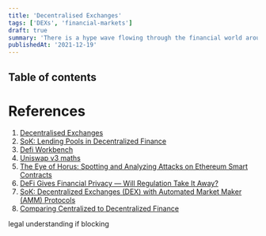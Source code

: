 ```yaml
---
title: 'Decentralised Exchanges'
tags: ['DEXs', 'financial-markets']
draft: true
summary: 'There is a hype wave flowing through the financial world around blockchain. It is touted as the most important innovation in finance since the invention of fiat money. It promises to bring huge benefits, reduce costs, and allow banks to become as nimble and lean as Silicon Valley startups. Everybody is buying into the hype. Central banks, big banks, small banks and financial startups all drool over the possibilities. Either you are in or you’re not cool. This document falls squarely in the latter category.'
publishedAt: '2021-12-19'
---
```


## Table of contents

# References

1. [Decentralised Exchanges](https://www.dropbox.com/s/lae4ri1jp60h1qr/uniswap9.pdf?dl=0)
2. [SoK: Lending Pools in Decentralized Finance](https://arxiv.org/pdf/2012.13230.pdf)
3. [Defi Workbench](https://github.com/blockchain-unica/defi-workbench)
4. [Uniswap v3 maths](https://www.desmos.com/calculator/q2kxfue441)
5. [The Eye of Horus: Spotting and Analyzing Attacks on Ethereum Smart Contracts](https://arxiv.org/pdf/2101.06204.pdf)
6. [DeFi Gives Financial Privacy — Will Regulation Take It Away?](https://future.a16z.com/defi-gives-financial-privacy-will-regulation-take-it-away/)
7. [SoK: Decentralized Exchanges (DEX) with Automated Market Maker (AMM) Protocols](https://arxiv.org/pdf/2103.12732.pdf)
8. [Comparing Centralized to Decentralized Finance](https://berkeley-defi.github.io/assets/material/arthur-cefi-vs-defi-2106.08157.pdf)

legal understanding if blocking
